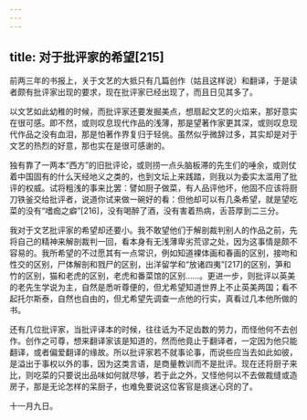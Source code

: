 ```yaml
---
---
---
```

title: 对于批评家的希望[215]
---




前两三年的书报上，关于文艺的大抵只有几篇创作（姑且这样说）和翻译，于是读者颇有批评家出现的要求，现在批评家已经出现了，而且日见其多了。

以文艺如此幼稚的时候，而批评家还要发掘美点，想扇起文艺的火焰来，那好意实在很可感。即不然，或则叹息现代作品的浅薄，那是望著作家更其深，或则叹息现代作品之没有血泪，那是怕著作界复归于轻佻。虽然似乎微辞过多，其实却是对于文艺的热烈的好意，那也实在是很可感谢的。

独有靠了一两本“西方”的旧批评论，或则捞一点头脑板滞的先生们的唾余，或则仗着中国固有的什么天经地义之类的，也到文坛上来践踏，则我以为委实太滥用了批评的权威。试将粗浅的事来比罢：譬如厨子做菜，有人品评他坏，他固不应该将厨刀铁釜交给批评者，说道你试来做一碗好的看：但他却可以有几条希望，就是望吃菜的没有“嗜痂之癖”[216]，没有喝醉了酒，没有害着热病，舌苔厚到二三分。

我对于文艺批评家的希望却还要小。我不敢望他们于解剖裁判别人的作品之前，先将自己的精神来解剖裁判一回，看本身有无浅薄卑劣荒谬之处，因为这事情是颇不容易的。我所希望的不过愿其有一点常识，例如知道裸体画和春画的区别，接吻和性交的区别，尸体解剖和戮尸的区别，出洋留学和“放诸四夷”[217]的区别，笋和竹的区别，猫和老虎的区别，老虎和番菜馆的区别……。更进一步，则批评以英美的老先生学说为主，自然是悉听尊便的，但尤希望知道世界上不止英美两国；看不起托尔斯泰，自然也自由的，但尤希望先调查一点他的行实，真看过几本他所做的书。

还有几位批评家，当批评译本的时候，往往诋为不足齿数的劳力，而怪他何不去创作。创作之可尊，想来翻译家该是知道的，然而他竟止于翻译者，一定因为他只能翻译，或者偏爱翻译的缘故。所以批评家若不就事论事，而说些应当去如此如彼，是溢出于事权以外的事，因为这类言语，是商量教训而不是批评。现在还将厨子来比，则吃菜的只要说出品味如何就尽够，若于此之外，又怪他何以不去做裁缝或造房子，那是无论怎样的呆厨子，也难免要说这位客官是痰迷心窍的了。

十一月九日。